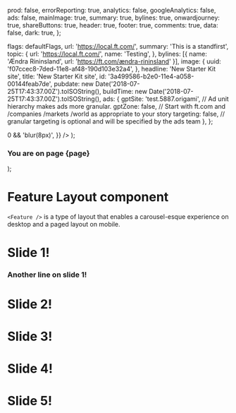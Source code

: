 
  prod: false,
  errorReporting: true,
  analytics: false,
  googleAnalytics: false,
  ads: false,
  mainImage: true,
  summary: true,
  bylines: true,
  onwardjourney: true,
  shareButtons: true,
  header: true,
  footer: true,
  comments: true,
  data: false,
  dark: true,
};

  flags: defaultFlags,
  url: 'https://local.ft.com/',
  summary: 'This is a standfirst',
  topic: {
    url: 'https://local.ft.com/',
    name: 'Testing',
  },
  bylines: [{ name: 'Ændra Rininsland', url: 'https://ft.com/ændra-rininsland' }],
  image: {
    uuid: 'f07ccec8-7ded-11e8-af48-190d103e32a4',
  },
  headline: 'New Starter Kit site',
  title: 'New Starter Kit site',
  id: '3a499586-b2e0-11e4-a058-00144feab7de',
  pubdate: new Date('2018-07-25T17:43:37.00Z').toISOString(),
  buildTime: new Date('2018-07-25T17:43:37.00Z').toISOString(),
  ads: {
    gptSite: 'test.5887.origami', // Ad unit hierarchy makes ads more granular.
    gptZone: false, // Start with ft.com and /companies /markets /world as appropriate to your story
    targeting: false, // granular targeting is optional and will be specified by the ads team
  },
};

  <div
    style={{
      backgroundImage:
        'url(https://www.ft.com/__origami/service/image/v2/images/raw/https%3A%2F%2Fd1e00ek4ebabms.cloudfront.net%2Fproduction%2Fc2b95004-9257-4657-be7d-3ed5e20fe72a.jpg?source=g-components)',
      backgroundSize: 'cover',
      flex: 1,
      filter: page > 0 && 'blur(8px)',
    }}
  />
);

  <div style={{ flex: 1, color: 'white' }}>
    <h3>You are on page {page}</h3>
  </div>
);

<Meta title="Layouts/Feature" component={Feature} />

# Feature Layout component

`<Feature />` is a type of layout that enables a carousel-esque experience on desktop and a paged layout on mobile.

<Canvas>
  <Story name="Example">
    <Feature {...DEFAULTS} background={ExampleBackground} foreground={ExampleForeground}>
      <div>
        <h1>Slide 1!</h1>
        <h3>Another line on slide 1!</h3>
      </div>
      <h1>Slide 2!</h1>
      <h1>Slide 3!</h1>
      <h1>Slide 4!</h1>
      <h1>Slide 5!</h1>
    </Feature>
  </Story>
</Canvas>
